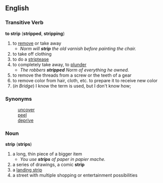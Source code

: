 ==English==
===Transitive Verb===
'''to strip''' ('''stripped''', '''stripping''')
# to [[remove]] or take away
#*''Norm will '''strip''' the old varnish before painting the chair.''
# to take off clothing
# to do a [[striptease]]
# to completely take away, to [[plunder]]
#*''The robbers '''stripped''' Norm of everything he owned.''
# to remove the threads from a screw or the teeth of a gear
# to remove color from hair, cloth, etc. to prepare it to receive new color
# (''in Bridge'')  I know the term is used, but I don't know how; {{substub}}
===Synonyms===
:[[uncover]]
:[[peel]]
:[[deprive]]

===Noun===
'''strip''' ('''strips''')
# a long, thin piece of a bigger item
#* ''You use '''strips''' of paper in papier mache.''
# a series of drawings, a comic '''strip'''
# a [[landing strip]]
# a street with multiple shopping or entertainment possibilities
